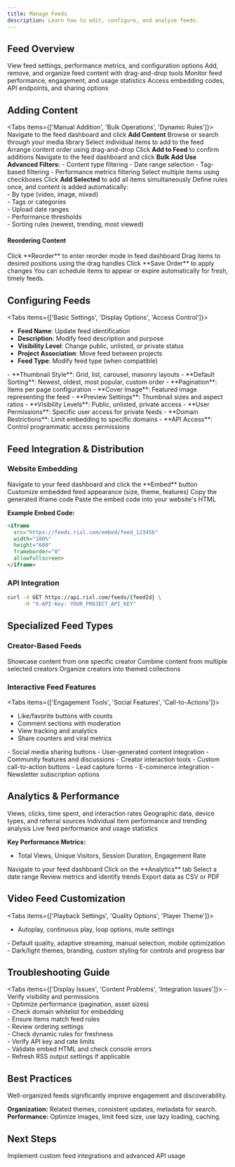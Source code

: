 ```yaml
---
title: Manage Feeds
description: Learn how to edit, configure, and analyze feeds.
---
```



## Feed Overview

<Columns cols={4}>
  <Card title="Feed Overview">View feed settings, performance metrics, and configuration options</Card>
  <Card title="Content Management">Add, remove, and organize feed content with drag-and-drop tools</Card>
  <Card title="Analytics Dashboard">Monitor feed performance, engagement, and usage statistics</Card>
  <Card title="Integration Tools">Access embedding codes, API endpoints, and sharing options</Card>
</Columns>

## Adding Content

<Tabs items={['Manual Addition', 'Bulk Operations', 'Dynamic Rules']}>
  <Tab value="Manual Addition">
    <Steps>
      <Step>Navigate to the feed dashboard and click **Add Content**</Step>
      <Step>Browse or search through your media library</Step>
      <Step>Select individual items to add to the feed</Step>
      <Step>Arrange content order using drag-and-drop</Step>
      <Step>Click **Add to Feed** to confirm additions</Step>
    </Steps>
  </Tab>
  <Tab value="Bulk Operations">
    <Steps>
      <Step>Navigate to the feed dashboard and click **Bulk Add**</Step>
      <Step>
        **Use Advanced Filters:**
        - Content type filtering
        - Date range selection
        - Tag-based filtering
        - Performance metrics filtering
      </Step>
      <Step>Select multiple items using checkboxes</Step>
      <Step>Click **Add Selected** to add all items simultaneously</Step>
    </Steps>
  </Tab>
  <Tab value="Dynamic Rules">
    Define rules once, and content is added automatically:  
    - By type (video, image, mixed)  
    - Tags or categories  
    - Upload date ranges  
    - Performance thresholds  
    - Sorting rules (newest, trending, most viewed)
  </Tab>
</Tabs>


#### Reordering Content

<Steps>
  <Step>Click **Reorder** to enter reorder mode in feed dashboard</Step>
  <Step>Drag items to desired positions using the drag handles</Step>
  <Step>Click **Save Order** to apply changes</Step>
</Steps>

<Callout type="tip">
You can schedule items to appear or expire automatically for fresh, timely feeds.
</Callout>

## Configuring Feeds

<Tabs items={['Basic Settings', 'Display Options', 'Access Control']}>
  <Tab value="Basic Settings">
  - **Feed Name**: Update feed identification  
  - **Description**: Modify feed description and purpose  
  - **Visibility Level**: Change public, unlisted, or private status  
  - **Project Association**: Move feed between projects  
  - **Feed Type**: Modify feed type (when compatible)  
  </Tab>
  <Tab value="Display Options">
  - **Thumbnail Style**: Grid, list, carousel, masonry layouts  
  - **Default Sorting**: Newest, oldest, most popular, custom order  
  - **Pagination**: Items per page configuration  
  - **Cover Image**: Featured image representing the feed  
  - **Preview Settings**: Thumbnail sizes and aspect ratios  
  </Tab>
  <Tab value="Access Control">
  - **Visibility Levels**: Public, unlisted, private access  
  - **User Permissions**: Specific user access for private feeds  
  - **Domain Restrictions**: Limit embedding to specific domains  
  - **API Access**: Control programmatic access permissions  
  </Tab>
</Tabs>

## Feed Integration & Distribution

### Website Embedding

<Steps>
  <Step>Navigate to your feed dashboard and click the **Embed** button</Step>
  <Step>Customize embedded feed appearance (size, theme, features)</Step>
  <Step>Copy the generated iframe code</Step>
  <Step>Paste the embed code into your website's HTML</Step>
</Steps>

**Example Embed Code:**
```html
<iframe 
  src="https://feeds.rixl.com/embed/feed_123456" 
  width="100%" 
  height="600" 
  frameborder="0"
  allowfullscreen>
</iframe>
```

### API Integration

```bash
curl -X GET https://api.rixl.com/feeds/{feedId} \
     -H "X-API-Key: YOUR_PROJECT_API_KEY"
```

## Specialized Feed Types

### Creator-Based Feeds

<Columns cols={3}>
  <Card title="Single Creator">Showcase content from one specific creator</Card>
  <Card title="Multi-Creator">Combine content from multiple selected creators</Card>
  <Card title="Creator Collections">Organize creators into themed collections</Card>
</Columns>

### Interactive Feed Features

<Tabs items={['Engagement Tools', 'Social Features', 'Call-to-Actions']}>
  <Tab value="Engagement Tools">
  - Like/favorite buttons with counts  
  - Comment sections with moderation  
  - View tracking and analytics  
  - Share counters and viral metrics  
  </Tab>
  <Tab value="Social Features">
  - Social media sharing buttons  
  - User-generated content integration  
  - Community features and discussions  
  - Creator interaction tools  
  </Tab>
  <Tab value="Call-to-Actions">
  - Custom call-to-action buttons  
  - Lead capture forms  
  - E-commerce integration  
  - Newsletter subscription options  
  </Tab>
</Tabs>

## Analytics & Performance

<Columns cols={4}>
  <Card title="Engagement Metrics">Views, clicks, time spent, and interaction rates</Card>
  <Card title="Audience Insights">Geographic data, device types, and referral sources</Card>
  <Card title="Content Performance">Individual item performance and trending analysis</Card>
  <Card title="Real-time Data">Live feed performance and usage statistics</Card>
</Columns>

**Key Performance Metrics:**
- Total Views, Unique Visitors, Session Duration, Engagement Rate

<Steps>
  <Step>Navigate to your feed dashboard</Step>
  <Step>Click on the **Analytics** tab</Step>
  <Step>Select a date range</Step>
  <Step>Review metrics and identify trends</Step>
  <Step>Export data as CSV or PDF</Step>
</Steps>

## Video Feed Customization

<Tabs items={['Playback Settings', 'Quality Options', 'Player Theme']}>
  <Tab value="Playback Settings">
  - Autoplay, continuous play, loop options, mute settings  
  </Tab>
  <Tab value="Quality Options">
  - Default quality, adaptive streaming, manual selection, mobile optimization  
  </Tab>
  <Tab value="Player Theme">
  - Dark/light themes, branding, custom styling for controls and progress bar  
  </Tab>
</Tabs>

## Troubleshooting Guide

<Tabs items={['Display Issues', 'Content Problems', 'Integration Issues']}>
  <Tab value="Display Issues">
    - Verify visibility and permissions  
    - Optimize performance (pagination, asset sizes)  
    - Check domain whitelist for embedding  
  </Tab>
  <Tab value="Content Problems">
    - Ensure items match feed rules  
    - Review ordering settings  
    - Check dynamic rules for freshness  
  </Tab>
  <Tab value="Integration Issues">
    - Verify API key and rate limits  
    - Validate embed HTML and check console errors  
    - Refresh RSS output settings if applicable  
  </Tab>
</Tabs>

## Best Practices

<Callout type="tip">
Well-organized feeds significantly improve engagement and discoverability.
</Callout>

**Organization:** Related themes, consistent updates, metadata for search.  
**Performance:** Optimize images, limit feed size, use lazy loading, caching.  

## Next Steps

<Columns cols={1}>
  <Card 
    title="Feed API Integration" 
    href="/api"
  >
    Implement custom feed integrations and advanced API usage
  </Card>
</Columns>
